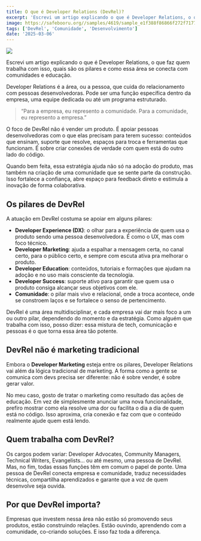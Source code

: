```yaml
---
title: O que é Developer Relations (DevRel)?
excerpt: 'Escrevi um artigo explicando o que é Developer Relations, o que faz quem trabalha com isso, quais são os pilares e como essa área se conecta com comunidades e educação.'
image: https://safebooru.org//samples/4619/sample_e1f388f86866f272f7177dfc42fef27ecbd977e4.jpg?5052391
tags: ['DevRel', 'Comunidade', 'Desenvolvimento']
date: '2025-03-06'
---
```


![](https://safebooru.org//samples/4619/sample_e1f388f86866f272f7177dfc42fef27ecbd977e4.jpg?5052391)

Escrevi um artigo explicando o que é Developer Relations, o que faz quem trabalha com isso, quais são os pilares e como essa área se conecta com comunidades e educação.

Developer Relations é a área, ou a pessoa, que cuida do relacionamento com pessoas desenvolvedoras. Pode ser uma função específica dentro da empresa, uma equipe dedicada ou até um programa estruturado.

> “Para a empresa, eu represento a comunidade. Para a comunidade, eu represento a empresa.”

O foco de DevRel não é vender um produto. É apoiar pessoas desenvolvedoras com o que elas precisam para terem sucesso: conteúdos que ensinam, suporte que resolve, espaços para troca e ferramentas que funcionam. É sobre criar conexões de verdade com quem está do outro lado do código.

Quando bem feita, essa estratégia ajuda não só na adoção do produto, mas também na criação de uma comunidade que se sente parte da construção. Isso fortalece a confiança, abre espaço para feedback direto e estimula a inovação de forma colaborativa.

## Os pilares de DevRel
A atuação em DevRel costuma se apoiar em alguns pilares:

- **Developer Experience (DX)**: o olhar para a experiência de quem usa o produto sendo uma pessoa desenvolvedora. É como o UX, mas com foco técnico.
- **Developer Marketing**: ajuda a espalhar a mensagem certa, no canal certo, para o público certo, e sempre com escuta ativa pra melhorar o produto.
- **Developer Education**: conteúdos, tutoriais e formações que ajudam na adoção e no uso mais consciente da tecnologia.
- **Developer Success**: suporte ativo para garantir que quem usa o produto consiga alcançar seus objetivos com ele.
- **Comunidade**: o pilar mais vivo e relacional, onde a troca acontece, onde se constroem laços e se fortalece o senso de pertencimento.

DevRel é uma área multidisciplinar, e cada empresa vai dar mais foco a um ou outro pilar, dependendo do momento e da estratégia. Como alguém que trabalha com isso, posso dizer: essa mistura de tech, comunicação e pessoas é o que torna essa área tão potente.

## DevRel não é marketing tradicional
Embora o **Developer Marketing** esteja entre os pilares, Developer Relations vai além da lógica tradicional de marketing. A forma como a gente se comunica com devs precisa ser diferente: não é sobre vender, é sobre gerar valor.

No meu caso, gosto de tratar o marketing como resultado das ações de educação. Em vez de simplesmente anunciar uma nova funcionalidade, prefiro mostrar como ela resolve uma dor ou facilita o dia a dia de quem está no código. Isso aproxima, cria conexão e faz com que o conteúdo realmente ajude quem está lendo.

## Quem trabalha com DevRel?
Os cargos podem variar: Developer Advocates, Community Managers, Technical Writers, Evangelists… ou até mesmo, uma pessoa de DevRel. Mas, no fim, todas essas funções têm em comum o papel de ponte. Uma pessoa de DevRel conecta empresa e comunidade, traduz necessidades técnicas, compartilha aprendizados e garante que a voz de quem desenvolve seja ouvida.

## Por que DevRel importa?
Empresas que investem nessa área não estão só promovendo seus produtos, estão construindo relações. Estão ouvindo, aprendendo com a comunidade, co-criando soluções. E isso faz toda a diferença.
